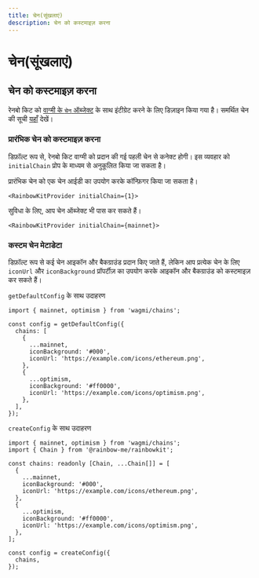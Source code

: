 ```yaml
---
title: चेन(सूंखलाएं)
description: चेन को कस्टमाइज़ करना
---
```


# चेन(सूंखलाएं)

## चेन को कस्टमाइज़ करना

रेनबो किट को [वाग्मी के `चेन` ऑब्जेक्ट](https://wagmi.sh/react/chains) के साथ इंटीग्रेट करने के लिए डिज़ाइन किया गया है। समर्थित चेन की सूची [यहाँ](https://wagmi.sh/react/chains#supported-chains) देखें।

### प्रारंभिक चेन को कस्टमाइज़ करना

डिफ़ॉल्ट रूप से, रेनबो किट वाग्मी को प्रदान की गई पहली चेन से कनेक्ट होगी। इस व्यवहार को `initialChain` प्रोप के माध्यम से अनुकूलित किया जा सकता है।

प्रारंभिक चेन को एक चेन आईडी का उपयोग करके कॉन्फ़िगर किया जा सकता है।

```tsx
<RainbowKitProvider initialChain={1}>
```

सुविधा के लिए, आप चेन ऑब्जेक्ट भी पास कर सकते हैं।

```tsx
<RainbowKitProvider initialChain={mainnet}>
```

### कस्टम चेन मेटाडेटा

डिफ़ॉल्ट रूप से कई चेन आइकॉन और बैकग्राउंड प्रदान किए जाते हैं, लेकिन आप प्रत्येक चेन के लिए `iconUrl` और `iconBackground` प्रॉपर्टीज़ का उपयोग करके आइकॉन और बैकग्राउंड को कस्टमाइज़ कर सकते हैं।

`getDefaultConfig` के साथ उदाहरण

```tsx
import { mainnet, optimism } from 'wagmi/chains';

const config = getDefaultConfig({
  chains: [
    {
      ...mainnet,
      iconBackground: '#000',
      iconUrl: 'https://example.com/icons/ethereum.png',
    },
    {
      ...optimism,
      iconBackground: '#ff0000',
      iconUrl: 'https://example.com/icons/optimism.png',
    },
  ],
});
```

`createConfig` के साथ उदाहरण

```tsx
import { mainnet, optimism } from 'wagmi/chains';
import { Chain } from '@rainbow-me/rainbowkit';

const chains: readonly [Chain, ...Chain[]] = [
  {
    ...mainnet,
    iconBackground: '#000',
    iconUrl: 'https://example.com/icons/ethereum.png',
  },
  {
    ...optimism,
    iconBackground: '#ff0000',
    iconUrl: 'https://example.com/icons/optimism.png',
  },
];

const config = createConfig({
  chains,
});
```
